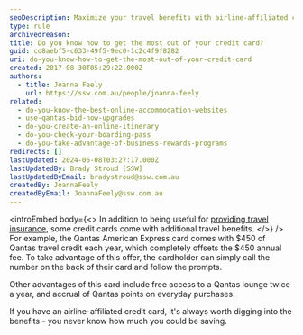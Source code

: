 ```yaml
---
seoDescription: Maximize your travel benefits with airline-affiliated credit cards and offset annual fees with rewards.
type: rule
archivedreason:
title: Do you know how to get the most out of your credit card?
guid: cd8aebf5-c633-49f5-9ec0-1c2c4f9f8282
uri: do-you-know-how-to-get-the-most-out-of-your-credit-card
created: 2017-08-30T05:29:22.000Z
authors:
  - title: Joanna Feely
    url: https://ssw.com.au/people/joanna-feely
related:
  - do-you-know-the-best-online-accommodation-websites
  - use-qantas-bid-now-upgrades
  - do-you-create-an-online-itinerary
  - do-you-check-your-boarding-pass
  - do-you-take-advantage-of-business-rewards-programs
redirects: []
lastUpdated: 2024-06-08T03:27:17.000Z
lastUpdatedBy: Brady Stroud [SSW]
lastUpdatedByEmail: bradystroud@ssw.com.au
createdBy: JoannaFeely
createdByEmail: JoannaFeely@ssw.com.au
---
```


<introEmbed
  body={<>
In addition to being useful for [providing travel insurance](/do-you-know-what-sort-of-insurance-to-buy-when-travelling), some credit cards come with additional travel benefits.
  </>}
/>
For example, the Qantas American Express card comes with $450 of Qantas travel credit each year, which completely offsets the $450 annual fee. To take advantage of this offer, the cardholder can simply call the number on the back of their card and follow the prompts.

Other advantages of this card include free access to a Qantas lounge twice a year, and accrual of Qantas points on everyday purchases.

If you have an airline-affiliated credit card, it's always worth digging into the benefits - you never know how much you could be saving.
